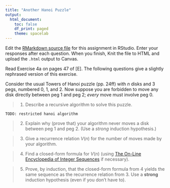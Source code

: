 ```yaml
---
title: "Another Hanoi Puzzle"
output:
  html_document:
    toc: false
    df_print: paged
    theme: spacelab
---
```


Edit the [RMarkdown source file](03morehanoi.Rmd) for this assignment in RStudio. Enter your responses after each question. When you finish, Knit the file to HTML and upload the `.html` output to Canvas.

Read Exercise 4a on pages 47 of [E]. The following questions give a slightly rephrased version of this exercise. 

Consider the usual Towers of Hanoi puzzle (pp. 24ff) with $n$ disks and 3 pegs, numbered 0, 1, and 2. Now suppose you are forbidden to move any disk directly between peg 1 and peg 2; *every* move must involve peg 0.

> 1. Describe a recursive algorithm to solve this puzzle.

```
TODO: restricted hanoi algorithm
```

> 2. Explain why (prove that) your algorithm never moves a disk between peg 1 and peg 2. (Use a *strong* induction hypothesis.)



> 3. Give a recurrence relation $V(n)$ for the number of moves made by your algorithm.



> 4. Find a closed-form formula for $V(n)$ (using [The On-Line Encyclopedia of Integer Sequences](https://oeis.org/) if necessary).



> 5. Prove, by induction, that the closed-form formula from 4 yields the same sequence as the recurrence relation from 3. Use a **strong** induction hypothesis (even if you don't have to).


